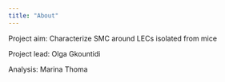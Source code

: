 ```yaml
---
title: "About"
---
```


Project aim: Characterize SMC around LECs isolated from mice

Project lead: Olga Gkountidi

Analysis: Marina Thoma
